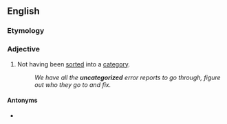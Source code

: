 ==English==

===Etymology===
{{prefix|en|un|categorized}}

===Adjective===
{{en-adj|-}}

# Not having been [[sort]]ed into a [[category]].
#: ''We have all the '''uncategorized''' error reports to go through, figure out who they go to and fix.''

====Antonyms====
* {{l|en|categorized}}